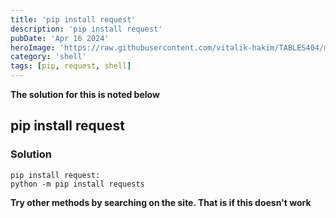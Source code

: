 ```yaml
---
title: 'pip install request'
description: 'pip install request'
pubDate: 'Apr 16 2024'
heroImage: 'https://raw.githubusercontent.com/vitalik-hakim/TABLES404/main/error_b/SHELL.jpg'
category: 'shell'
tags: [pip, request, shell]
---
```


**The solution for this is noted below**

## pip install request

### Solution

```shell
pip install request:
python -m pip install requests
```

**Try other methods by searching on the site. That is if this doesn't work**
